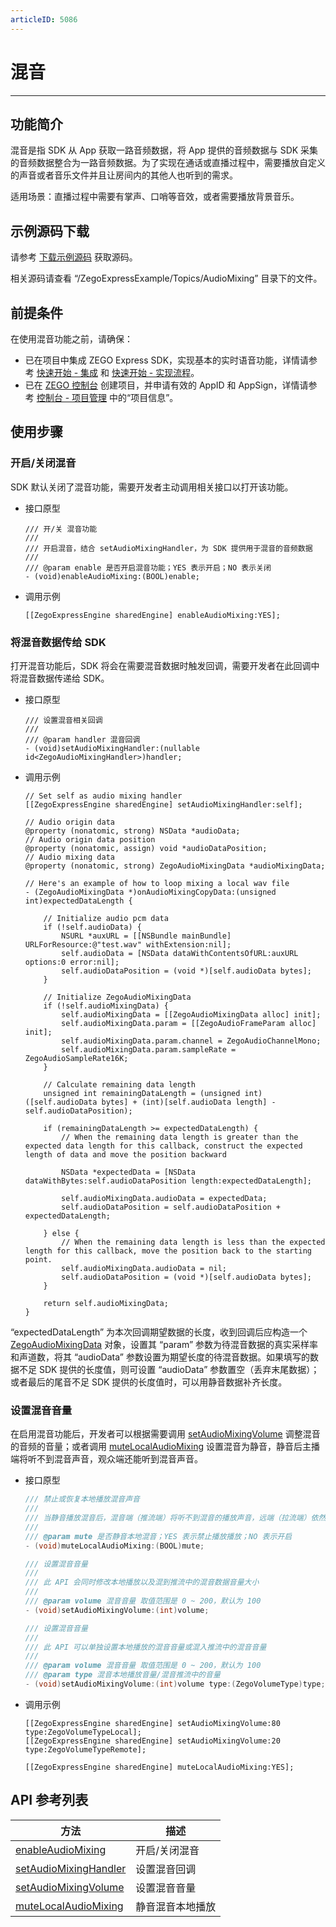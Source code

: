 ```yaml
---
articleID: 5086
---
```

# 混音

- - -

## 功能简介

混音是指 SDK 从 App 获取一路音频数据，将 App 提供的音频数据与 SDK 采集的音频数据整合为一路音频数据。为了实现在通话或直播过程中，需要播放自定义的声音或者音乐文件并且让房间内的其他人也听到的需求。

适用场景：直播过程中需要有掌声、口哨等音效，或者需要播放背景音乐。

## 示例源码下载

请参考 [下载示例源码](https://doc-zh.zego.im/article/3126) 获取源码。

相关源码请查看 “/ZegoExpressExample/Topics/AudioMixing” 目录下的文件。

## 前提条件

在使用混音功能之前，请确保：

- 已在项目中集成 ZEGO Express SDK，实现基本的实时语音功能，详情请参考 [快速开始 - 集成](!ExpressAudioSDK-Integration/SDK_Integration) 和 [快速开始 - 实现流程](!ExpressAudioSDK-Integration/Solution_Implementation)。
- 已在 [ZEGO 控制台](https://console.zego.im) 创建项目，并申请有效的 AppID 和 AppSign，详情请参考 [控制台 - 项目管理](https://doc-zh.zego.im/article/12107) 中的“项目信息”。

## 使用步骤

### 开启/关闭混音

SDK 默认关闭了混音功能，需要开发者主动调用相关接口以打开该功能。

- 接口原型

    ```objc
    /// 开/关 混音功能
    ///
    /// 开启混音，结合 setAudioMixingHandler，为 SDK 提供用于混音的音频数据
    ///
    /// @param enable 是否开启混音功能；YES 表示开启；NO 表示关闭
    - (void)enableAudioMixing:(BOOL)enable;
    ```

- 调用示例

    ```objc
    [[ZegoExpressEngine sharedEngine] enableAudioMixing:YES];
    ```

### 将混音数据传给 SDK

打开混音功能后，SDK 将会在需要混音数据时触发回调，需要开发者在此回调中将混音数据传递给 SDK。

- 接口原型

    ```objc
    /// 设置混音相关回调
    ///
    /// @param handler 混音回调
    - (void)setAudioMixingHandler:(nullable id<ZegoAudioMixingHandler>)handler;
    ```

- 调用示例

    ```objc
    // Set self as audio mixing handler
    [[ZegoExpressEngine sharedEngine] setAudioMixingHandler:self];
    ```

    ```objc
    // Audio origin data
    @property (nonatomic, strong) NSData *audioData;
    // Audio origin data position
    @property (nonatomic, assign) void *audioDataPosition;
    // Audio mixing data
    @property (nonatomic, strong) ZegoAudioMixingData *audioMixingData;
    ```

    ```objc
    // Here's an example of how to loop mixing a local wav file
    - (ZegoAudioMixingData *)onAudioMixingCopyData:(unsigned int)expectedDataLength {

        // Initialize audio pcm data
        if (!self.audioData) {
            NSURL *auxURL = [[NSBundle mainBundle] URLForResource:@"test.wav" withExtension:nil];
            self.audioData = [NSData dataWithContentsOfURL:auxURL options:0 error:nil];
            self.audioDataPosition = (void *)[self.audioData bytes];
        }

        // Initialize ZegoAudioMixingData
        if (!self.audioMixingData) {
            self.audioMixingData = [[ZegoAudioMixingData alloc] init];
            self.audioMixingData.param = [[ZegoAudioFrameParam alloc] init];
            self.audioMixingData.param.channel = ZegoAudioChannelMono;
            self.audioMixingData.param.sampleRate = ZegoAudioSampleRate16K;
        }

        // Calculate remaining data length
        unsigned int remainingDataLength = (unsigned int)([self.audioData bytes] + (int)[self.audioData length] - self.audioDataPosition);

        if (remainingDataLength >= expectedDataLength) {
            // When the remaining data length is greater than the expected data length for this callback, construct the expected length of data and move the position backward

            NSData *expectedData = [NSData dataWithBytes:self.audioDataPosition length:expectedDataLength];

            self.audioMixingData.audioData = expectedData;
            self.audioDataPosition = self.audioDataPosition + expectedDataLength;

        } else {
            // When the remaining data length is less than the expected length for this callback, move the position back to the starting point.
            self.audioMixingData.audioData = nil;
            self.audioDataPosition = (void *)[self.audioData bytes];
        }

        return self.audioMixingData;
    }
    ```

<Note title="说明">

“expectedDataLength” 为本次回调期望数据的长度，收到回调后应构造一个 [ZegoAudioMixingData](@-ZegoAudioMixingData) 对象，设置其 “param” 参数为待混音数据的真实采样率和声道数，将其 “audioData” 参数设置为期望长度的待混音数据。如果填写的数据不足 SDK 提供的长度值，则可设置 “audioData” 参数置空（丢弃末尾数据）；或者最后的尾音不足 SDK 提供的长度值时，可以用静音数据补齐长度。

</Note>



### 设置混音音量

在启用混音功能后，开发者可以根据需要调用 [setAudioMixingVolume](@setAudioMixingVolume) 调整混音的音频的音量；或者调用 [muteLocalAudioMixing](@muteLocalAudioMixing) 设置混音为静音，静音后主播端将听不到混音声音，观众端还能听到混音声音。

- 接口原型

    ```cpp
    /// 禁止或恢复本地播放混音声音
    ///
    /// 当静音播放混音后，混音端（推流端）将听不到混音的播放声音，远端（拉流端）依然能听到混音
    ///
    /// @param mute 是否静音本地混音；YES 表示禁止播放播放；NO 表示开启
    - (void)muteLocalAudioMixing:(BOOL)mute;

    /// 设置混音音量
    ///
    /// 此 API 会同时修改本地播放以及混到推流中的混音数据音量大小
    ///
    /// @param volume 混音音量 取值范围是 0 ~ 200，默认为 100
    - (void)setAudioMixingVolume:(int)volume;

    /// 设置混音音量
    ///
    /// 此 API 可以单独设置本地播放的混音音量或混入推流中的混音音量
    ///
    /// @param volume 混音音量 取值范围是 0 ~ 200，默认为 100
    /// @param type 混音本地播放音量/混音推流中的音量
    - (void)setAudioMixingVolume:(int)volume type:(ZegoVolumeType)type;
    ```

- 调用示例

    ```objc
    [[ZegoExpressEngine sharedEngine] setAudioMixingVolume:80 type:ZegoVolumeTypeLocal];
    [[ZegoExpressEngine sharedEngine] setAudioMixingVolume:20 type:ZegoVolumeTypeRemote];

    [[ZegoExpressEngine sharedEngine] muteLocalAudioMixing:YES];
    ```

## API 参考列表

| 方法 | 描述 |
|-------|--------|
| [enableAudioMixing ](https://doc-zh.zego.im/zh/api?doc=Express_Video_SDK_API~ObjectiveC~class~zego-express-engine#enable-audio-mixing) | 开启/关闭混音 |
| [setAudioMixingHandler ](https://doc-zh.zego.im/zh/api?doc=Express_Video_SDK_API~ObjectiveC~class~zego-express-engine#set-audio-mixing-handler) | 设置混音回调 |
| [setAudioMixingVolume ](https://doc-zh.zego.im/zh/api?doc=Express_Video_SDK_API~ObjectiveC~class~zego-express-engine#set-audio-mixing-volume) | 设置混音音量 |
| [muteLocalAudioMixing ](https://doc-zh.zego.im/zh/api?doc=Express_Video_SDK_API~ObjectiveC~class~zego-express-engine#mute-local-audio-mixing) | 静音混音本地播放 |

